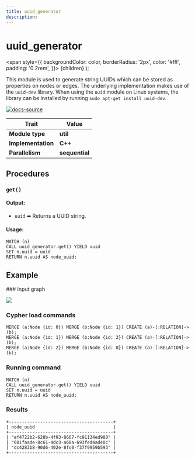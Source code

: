 ```yaml
---
title: uuid_generator
description: 
---
```



# uuid_generator

  <span
    style={{
      backgroundColor: color,
      borderRadius: '2px',
      color: '#fff',
      padding: '0.2rem',
    }}>
    {children}
  </span>
);

This module is used to generate string UUIDs which can be stored as properties
on nodes or edges. The underlying implementation makes use of the `uuid-dev`
library. When using the `uuid` module on Linux systems, the library can be
installed by running `sudo apt-get install uuid-dev`.

[![docs-source](https://img.shields.io/badge/source-uuid-FB6E00?logo=github&style=for-the-badge)](https://github.com/memgraph/mage/blob/main/cpp/uuid_module/uuid_module.cpp)

| Trait               | Value                                                 |
| ------------------- | ----------------------------------------------------- |
| **Module type**     | <Highlight color="#FB6E00">**util**</Highlight>  |
| **Implementation**  | <Highlight color="#FB6E00">**C++**</Highlight>        |
| **Parallelism**     | <Highlight color="#FB6E00">**sequential**</Highlight> |

## Procedures

### `get()`

#### Output:

* `uuid` ➡ Returns a UUID string.


#### Usage:
```cypher
MATCH (n)
CALL uuid_generator.get() YIELD uuid
SET n.uuid = uuid
RETURN n.uuid AS node_uuid;
```

## Example

<Steps>
### Input graph

![](/pages/advanced-algorithms/available-algorithms/uuid_generator/uuid-generator-1.png)

### Cypher load commands

```cypher
MERGE (a:Node {id: 0}) MERGE (b:Node {id: 1}) CREATE (a)-[:RELATION]->(b);
MERGE (a:Node {id: 1}) MERGE (b:Node {id: 2}) CREATE (a)-[:RELATION]->(b);
MERGE (a:Node {id: 2}) MERGE (b:Node {id: 0}) CREATE (a)-[:RELATION]->(b);
```

### Running command

```cypher
MATCH (n)
CALL uuid_generator.get() YIELD uuid
SET n.uuid = uuid
RETURN n.uuid AS node_uuid;
```

### Results

```plaintext
+----------------------------------------+
| node_uuid                              |
+----------------------------------------+
| "ef4722b2-628b-4f93-8667-fc91134ed980" |
| "601faade-8c61-4dc3-a68a-693fed4ad40c" |
| "dc4283b8-90d6-402e-8fc0-f37f9959b593" |
+----------------------------------------+
```
</Steps>
